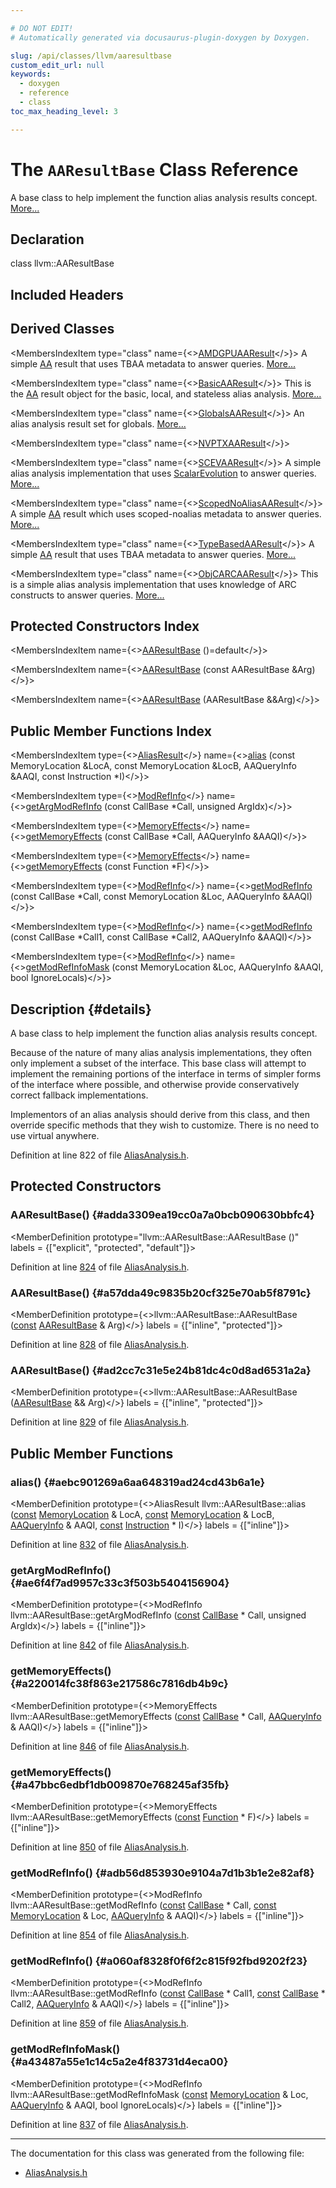 ```yaml
---

# DO NOT EDIT!
# Automatically generated via docusaurus-plugin-doxygen by Doxygen.

slug: /api/classes/llvm/aaresultbase
custom_edit_url: null
keywords:
  - doxygen
  - reference
  - class
toc_max_heading_level: 3

---
```





# The `AAResultBase` Class Reference

<DoxygenPage pluginConfig={pluginConfig}>

A base class to help implement the function alias analysis results concept. <a href="#details">More...</a>

## Declaration

<CodeBlock>class llvm::AAResultBase</CodeBlock>

## Included Headers

<IncludesList>
<IncludesListItem
  filePath="llvm/Analysis/AliasAnalysis.h"
  permalink="/docs/api/files/include/include/llvm/include/llvm/analysis/aliasanalysis-h"
  isLocal="true" />
</IncludesList>

## Derived Classes

<MembersIndex>

<MembersIndexItem
  type="class"
  name={<><a href="/docs/api/classes/llvm/amdgpuaaresult">AMDGPUAAResult</a></>}>
A simple <a href="/docs/api/namespaces/llvm/aa">AA</a> result that uses TBAA metadata to answer queries. <a href="/docs/api/classes/llvm/amdgpuaaresult/#details">More...</a>
</MembersIndexItem>

<MembersIndexItem
  type="class"
  name={<><a href="/docs/api/classes/llvm/basicaaresult">BasicAAResult</a></>}>
This is the <a href="/docs/api/namespaces/llvm/aa">AA</a> result object for the basic, local, and stateless alias analysis. <a href="/docs/api/classes/llvm/basicaaresult/#details">More...</a>
</MembersIndexItem>

<MembersIndexItem
  type="class"
  name={<><a href="/docs/api/classes/llvm/globalsaaresult">GlobalsAAResult</a></>}>
An alias analysis result set for globals. <a href="/docs/api/classes/llvm/globalsaaresult/#details">More...</a>
</MembersIndexItem>

<MembersIndexItem
  type="class"
  name={<><a href="/docs/api/classes/llvm/nvptxaaresult">NVPTXAAResult</a></>}>
</MembersIndexItem>

<MembersIndexItem
  type="class"
  name={<><a href="/docs/api/classes/llvm/scevaaresult">SCEVAAResult</a></>}>
A simple alias analysis implementation that uses <a href="/docs/api/classes/llvm/scalarevolution">ScalarEvolution</a> to answer queries. <a href="/docs/api/classes/llvm/scevaaresult/#details">More...</a>
</MembersIndexItem>

<MembersIndexItem
  type="class"
  name={<><a href="/docs/api/classes/llvm/scopednoaliasaaresult">ScopedNoAliasAAResult</a></>}>
A simple <a href="/docs/api/namespaces/llvm/aa">AA</a> result which uses scoped-noalias metadata to answer queries. <a href="/docs/api/classes/llvm/scopednoaliasaaresult/#details">More...</a>
</MembersIndexItem>

<MembersIndexItem
  type="class"
  name={<><a href="/docs/api/classes/llvm/typebasedaaresult">TypeBasedAAResult</a></>}>
A simple <a href="/docs/api/namespaces/llvm/aa">AA</a> result that uses TBAA metadata to answer queries. <a href="/docs/api/classes/llvm/typebasedaaresult/#details">More...</a>
</MembersIndexItem>

<MembersIndexItem
  type="class"
  name={<><a href="/docs/api/classes/llvm/objcarc/objcarcaaresult">ObjCARCAAResult</a></>}>
This is a simple alias analysis implementation that uses knowledge of ARC constructs to answer queries. <a href="/docs/api/classes/llvm/objcarc/objcarcaaresult/#details">More...</a>
</MembersIndexItem>

</MembersIndex>

## Protected Constructors Index

<MembersIndex>

<MembersIndexItem
  name={<><a href="#adda3309ea19cc0a7a0bcb090630bbfc4">AAResultBase</a> ()=default</>}>
</MembersIndexItem>

<MembersIndexItem
  name={<><a href="#a57dda49c9835b20cf325e70ab5f8791c">AAResultBase</a> (const AAResultBase &amp;Arg)</>}>
</MembersIndexItem>

<MembersIndexItem
  name={<><a href="#ad2cc7c31e5e24b81dc4c0d8ad6531a2a">AAResultBase</a> (AAResultBase &amp;&amp;Arg)</>}>
</MembersIndexItem>

</MembersIndex>

## Public Member Functions Index

<MembersIndex>

<MembersIndexItem
  type={<><a href="/docs/api/classes/llvm/aliasresult">AliasResult</a></>}
  name={<><a href="#aebc901269a6aa648319ad24cd43b6a1e">alias</a> (const MemoryLocation &amp;LocA, const MemoryLocation &amp;LocB, AAQueryInfo &amp;AAQI, const Instruction &#42;I)</>}>
</MembersIndexItem>

<MembersIndexItem
  type={<><a href="/docs/api/namespaces/llvm/#a9db8c44b250b90e3ab7e4d144e7c9c2e">ModRefInfo</a></>}
  name={<><a href="#ae6f4f7ad9957c33c3f503b5404156904">getArgModRefInfo</a> (const CallBase &#42;Call, unsigned ArgIdx)</>}>
</MembersIndexItem>

<MembersIndexItem
  type={<><a href="/docs/api/namespaces/llvm/#a44ad2b29af9ebe3d12a99843a7594757">MemoryEffects</a></>}
  name={<><a href="#a220014fc38f863e217586c7816db4b9c">getMemoryEffects</a> (const CallBase &#42;Call, AAQueryInfo &amp;AAQI)</>}>
</MembersIndexItem>

<MembersIndexItem
  type={<><a href="/docs/api/namespaces/llvm/#a44ad2b29af9ebe3d12a99843a7594757">MemoryEffects</a></>}
  name={<><a href="#a47bbc6edbf1db009870e768245af35fb">getMemoryEffects</a> (const Function &#42;F)</>}>
</MembersIndexItem>

<MembersIndexItem
  type={<><a href="/docs/api/namespaces/llvm/#a9db8c44b250b90e3ab7e4d144e7c9c2e">ModRefInfo</a></>}
  name={<><a href="#adb56d853930e9104a7d1b3b1e2e82af8">getModRefInfo</a> (const CallBase &#42;Call, const MemoryLocation &amp;Loc, AAQueryInfo &amp;AAQI)</>}>
</MembersIndexItem>

<MembersIndexItem
  type={<><a href="/docs/api/namespaces/llvm/#a9db8c44b250b90e3ab7e4d144e7c9c2e">ModRefInfo</a></>}
  name={<><a href="#a060af8328f0f6f2c815f92fbd9202f23">getModRefInfo</a> (const CallBase &#42;Call1, const CallBase &#42;Call2, AAQueryInfo &amp;AAQI)</>}>
</MembersIndexItem>

<MembersIndexItem
  type={<><a href="/docs/api/namespaces/llvm/#a9db8c44b250b90e3ab7e4d144e7c9c2e">ModRefInfo</a></>}
  name={<><a href="#a43487a55e1c14c5a2e4f83731d4eca00">getModRefInfoMask</a> (const MemoryLocation &amp;Loc, AAQueryInfo &amp;AAQI, bool IgnoreLocals)</>}>
</MembersIndexItem>

</MembersIndex>

## Description {#details}

A base class to help implement the function alias analysis results concept.

Because of the nature of many alias analysis implementations, they often only implement a subset of the interface. This base class will attempt to implement the remaining portions of the interface in terms of simpler forms of the interface where possible, and otherwise provide conservatively correct fallback implementations.

Implementors of an alias analysis should derive from this class, and then override specific methods that they wish to customize. There is no need to use virtual anywhere.

Definition at line 822 of file <a href="/docs/api/files/include/include/llvm/include/llvm/analysis/aliasanalysis-h">AliasAnalysis.h</a>.

<SectionDefinition>

## Protected Constructors

### AAResultBase() {#adda3309ea19cc0a7a0bcb090630bbfc4}

<MemberDefinition
  prototype="llvm::AAResultBase::AAResultBase ()"
  labels = {["explicit", "protected", "default"]}>

Definition at line <a href="/docs/api/files/include/include/llvm/include/llvm/analysis/aliasanalysis-h/#l00824">824</a> of file <a href="/docs/api/files/include/include/llvm/include/llvm/analysis/aliasanalysis-h">AliasAnalysis.h</a>.
</MemberDefinition>

### AAResultBase() {#a57dda49c9835b20cf325e70ab5f8791c}

<MemberDefinition
  prototype={<>llvm::AAResultBase::AAResultBase (<a href="/docs/api/files/lib/lib/target/lib/target/aarch64/aarch64promoteconstant-cpp/#a90f8350fecae261c25be85d38b451bff">const</a> <a href="/docs/api/classes/llvm/aaresultbase">AAResultBase</a> &amp; Arg)</>}
  labels = {["inline", "protected"]}>

Definition at line <a href="/docs/api/files/include/include/llvm/include/llvm/analysis/aliasanalysis-h/#l00828">828</a> of file <a href="/docs/api/files/include/include/llvm/include/llvm/analysis/aliasanalysis-h">AliasAnalysis.h</a>.
</MemberDefinition>

### AAResultBase() {#ad2cc7c31e5e24b81dc4c0d8ad6531a2a}

<MemberDefinition
  prototype={<>llvm::AAResultBase::AAResultBase (<a href="/docs/api/classes/llvm/aaresultbase">AAResultBase</a> &amp;&amp; Arg)</>}
  labels = {["inline", "protected"]}>

Definition at line <a href="/docs/api/files/include/include/llvm/include/llvm/analysis/aliasanalysis-h/#l00829">829</a> of file <a href="/docs/api/files/include/include/llvm/include/llvm/analysis/aliasanalysis-h">AliasAnalysis.h</a>.
</MemberDefinition>

</SectionDefinition>

<SectionDefinition>

## Public Member Functions

### alias() {#aebc901269a6aa648319ad24cd43b6a1e}

<MemberDefinition
  prototype={<>AliasResult llvm::AAResultBase::alias (<a href="/docs/api/files/lib/lib/target/lib/target/aarch64/aarch64promoteconstant-cpp/#a90f8350fecae261c25be85d38b451bff">const</a> <a href="/docs/api/classes/llvm/memorylocation">MemoryLocation</a> &amp; LocA, <a href="/docs/api/files/lib/lib/target/lib/target/aarch64/aarch64promoteconstant-cpp/#a90f8350fecae261c25be85d38b451bff">const</a> <a href="/docs/api/classes/llvm/memorylocation">MemoryLocation</a> &amp; LocB, <a href="/docs/api/classes/llvm/aaqueryinfo">AAQueryInfo</a> &amp; AAQI, <a href="/docs/api/files/lib/lib/target/lib/target/aarch64/aarch64promoteconstant-cpp/#a90f8350fecae261c25be85d38b451bff">const</a> <a href="/docs/api/classes/llvm/instruction">Instruction</a> &#42; I)</>}
  labels = {["inline"]}>

Definition at line <a href="/docs/api/files/include/include/llvm/include/llvm/analysis/aliasanalysis-h/#l00832">832</a> of file <a href="/docs/api/files/include/include/llvm/include/llvm/analysis/aliasanalysis-h">AliasAnalysis.h</a>.
</MemberDefinition>

### getArgModRefInfo() {#ae6f4f7ad9957c33c3f503b5404156904}

<MemberDefinition
  prototype={<>ModRefInfo llvm::AAResultBase::getArgModRefInfo (<a href="/docs/api/files/lib/lib/target/lib/target/aarch64/aarch64promoteconstant-cpp/#a90f8350fecae261c25be85d38b451bff">const</a> <a href="/docs/api/classes/llvm/callbase">CallBase</a> &#42; Call, unsigned ArgIdx)</>}
  labels = {["inline"]}>

Definition at line <a href="/docs/api/files/include/include/llvm/include/llvm/analysis/aliasanalysis-h/#l00842">842</a> of file <a href="/docs/api/files/include/include/llvm/include/llvm/analysis/aliasanalysis-h">AliasAnalysis.h</a>.
</MemberDefinition>

### getMemoryEffects() {#a220014fc38f863e217586c7816db4b9c}

<MemberDefinition
  prototype={<>MemoryEffects llvm::AAResultBase::getMemoryEffects (<a href="/docs/api/files/lib/lib/target/lib/target/aarch64/aarch64promoteconstant-cpp/#a90f8350fecae261c25be85d38b451bff">const</a> <a href="/docs/api/classes/llvm/callbase">CallBase</a> &#42; Call, <a href="/docs/api/classes/llvm/aaqueryinfo">AAQueryInfo</a> &amp; AAQI)</>}
  labels = {["inline"]}>

Definition at line <a href="/docs/api/files/include/include/llvm/include/llvm/analysis/aliasanalysis-h/#l00846">846</a> of file <a href="/docs/api/files/include/include/llvm/include/llvm/analysis/aliasanalysis-h">AliasAnalysis.h</a>.
</MemberDefinition>

### getMemoryEffects() {#a47bbc6edbf1db009870e768245af35fb}

<MemberDefinition
  prototype={<>MemoryEffects llvm::AAResultBase::getMemoryEffects (<a href="/docs/api/files/lib/lib/target/lib/target/aarch64/aarch64promoteconstant-cpp/#a90f8350fecae261c25be85d38b451bff">const</a> <a href="/docs/api/classes/llvm/function">Function</a> &#42; F)</>}
  labels = {["inline"]}>

Definition at line <a href="/docs/api/files/include/include/llvm/include/llvm/analysis/aliasanalysis-h/#l00850">850</a> of file <a href="/docs/api/files/include/include/llvm/include/llvm/analysis/aliasanalysis-h">AliasAnalysis.h</a>.
</MemberDefinition>

### getModRefInfo() {#adb56d853930e9104a7d1b3b1e2e82af8}

<MemberDefinition
  prototype={<>ModRefInfo llvm::AAResultBase::getModRefInfo (<a href="/docs/api/files/lib/lib/target/lib/target/aarch64/aarch64promoteconstant-cpp/#a90f8350fecae261c25be85d38b451bff">const</a> <a href="/docs/api/classes/llvm/callbase">CallBase</a> &#42; Call, <a href="/docs/api/files/lib/lib/target/lib/target/aarch64/aarch64promoteconstant-cpp/#a90f8350fecae261c25be85d38b451bff">const</a> <a href="/docs/api/classes/llvm/memorylocation">MemoryLocation</a> &amp; Loc, <a href="/docs/api/classes/llvm/aaqueryinfo">AAQueryInfo</a> &amp; AAQI)</>}
  labels = {["inline"]}>

Definition at line <a href="/docs/api/files/include/include/llvm/include/llvm/analysis/aliasanalysis-h/#l00854">854</a> of file <a href="/docs/api/files/include/include/llvm/include/llvm/analysis/aliasanalysis-h">AliasAnalysis.h</a>.
</MemberDefinition>

### getModRefInfo() {#a060af8328f0f6f2c815f92fbd9202f23}

<MemberDefinition
  prototype={<>ModRefInfo llvm::AAResultBase::getModRefInfo (<a href="/docs/api/files/lib/lib/target/lib/target/aarch64/aarch64promoteconstant-cpp/#a90f8350fecae261c25be85d38b451bff">const</a> <a href="/docs/api/classes/llvm/callbase">CallBase</a> &#42; Call1, <a href="/docs/api/files/lib/lib/target/lib/target/aarch64/aarch64promoteconstant-cpp/#a90f8350fecae261c25be85d38b451bff">const</a> <a href="/docs/api/classes/llvm/callbase">CallBase</a> &#42; Call2, <a href="/docs/api/classes/llvm/aaqueryinfo">AAQueryInfo</a> &amp; AAQI)</>}
  labels = {["inline"]}>

Definition at line <a href="/docs/api/files/include/include/llvm/include/llvm/analysis/aliasanalysis-h/#l00859">859</a> of file <a href="/docs/api/files/include/include/llvm/include/llvm/analysis/aliasanalysis-h">AliasAnalysis.h</a>.
</MemberDefinition>

### getModRefInfoMask() {#a43487a55e1c14c5a2e4f83731d4eca00}

<MemberDefinition
  prototype={<>ModRefInfo llvm::AAResultBase::getModRefInfoMask (<a href="/docs/api/files/lib/lib/target/lib/target/aarch64/aarch64promoteconstant-cpp/#a90f8350fecae261c25be85d38b451bff">const</a> <a href="/docs/api/classes/llvm/memorylocation">MemoryLocation</a> &amp; Loc, <a href="/docs/api/classes/llvm/aaqueryinfo">AAQueryInfo</a> &amp; AAQI, bool IgnoreLocals)</>}
  labels = {["inline"]}>

Definition at line <a href="/docs/api/files/include/include/llvm/include/llvm/analysis/aliasanalysis-h/#l00837">837</a> of file <a href="/docs/api/files/include/include/llvm/include/llvm/analysis/aliasanalysis-h">AliasAnalysis.h</a>.
</MemberDefinition>

</SectionDefinition>

<hr/>

The documentation for this class was generated from the following file:

<ul>
<li><a href="/docs/api/files/include/include/llvm/include/llvm/analysis/aliasanalysis-h">AliasAnalysis.h</a></li>
</ul>

</DoxygenPage>
